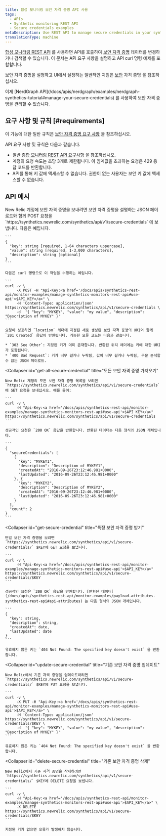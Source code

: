 ```yaml
---
title: 합성 모니터링 보안 자격 증명 API 사용
tags:
  - APIs
  - Synthetic monitoring REST API
  - Secure credentials examples
metaDescription: Use REST API to manage secure credentials in your synthetic monitors.
translationType: machine
---
```


[합성 모니터링 REST API](/docs/apis/synthetics-rest-api/monitor-examples/manage-synthetics-monitors-rest-api) 를 사용하면 API를 호출하여 [보안 자격 증명](/docs/synthetics/new-relic-synthetics/using-monitors/secure-credentials-store-credentials-information-scripted-browsers) 데이터를 변경하거나 검색할 수 있습니다. 이 문서는 API 요구 사항을 설명하고 API curl 명령 예제를 포함합니다.

보안 자격 증명을 설정하고 UI에서 설정하는 일반적인 지침은 [보안](/docs/synthetics/new-relic-synthetics/using-monitors/secure-credentials-store-credentials-information-scripted-browsers) 자격 증명 을 참조하십시오.

<Callout variant="important">
  이제 [NerdGraph API](/docs/apis/nerdgraph/examples/nerdgraph-synthetics-tutorial#manage-your-secure-credentials) 를 사용하여 보안 자격 증명을 관리할 수 있습니다.
</Callout>

## 요구 사항 및 규칙 [#requirements]

이 기능에 대한 일반 규칙은 [보안 자격 증명 요구 사항](/docs/synthetics/new-relic-synthetics/using-monitors/secure-credentials-store-credentials-information-scripted-browsers#requirements) 을 참조하십시오.

API 요구 사항 및 규칙은 다음과 같습니다.

* 일반 [종합 모니터링 REST API 요구사항](/docs/apis/synthetics-rest-api/monitor-examples/manage-synthetics-monitors-rest-api#use-api) 을 참조하십시오.
* 계정의 요청 속도는 초당 3개로 제한됩니다. 이 임계값을 초과하는 요청은 429 응답 코드를 반환합니다.
* API를 통해 키 값에 액세스할 수 없습니다. 권한이 없는 사용자는 보안 키 값에 액세스할 수 없습니다.

## API 예시

<CollapserGroup>
  <Collapser
    id="add-secure-credential"
    title="보안 자격 증명 추가"
  >
    New Relic 계정에 보안 자격 증명을 보내려면 보안 자격 증명을 설명하는 JSON 페이로드와 함께 POST 요청을 `https://synthetics.newrelic.com/synthetics/api/v1/secure-credentials` 에 보냅니다. 다음은 예입니다.

    ```
    {
      "key": string [required, 1-64 characters uppercase],
      "value": string [required, 1-3,000 characters],
      "description": string [optional]
    }
    ```

    다음은 curl 명령으로 이 작업을 수행하는 예입니다.

    ```
    curl -v \
         -X POST -H "Api-Key:<a href='/docs/apis/synthetics-rest-api/monitor-examples/manage-synthetics-monitors-rest-api#use-api'>$API_KEY</a>" \
         -H 'Content-Type: application/json' https://synthetics.newrelic.com/synthetics/api/v1/secure-credentials \
         -d  '{ "key": "MYKEY", "value": "my value", "description": "Description of MYKEY" }'
    ```

    요청이 성공하면 `location` 헤더에 지정된 새로 생성된 보안 자격 증명의 URI와 함께 `201 Created` 응답이 반환됩니다. 가능한 오류 코드는 다음과 같습니다.

    * `303 See Other`: 지정된 키가 이미 존재합니다. 반환된 위치 헤더에는 키에 대한 URI가 포함됩니다.
    * `400 Bad Request`: 키가 너무 길거나 누락됨, 값이 너무 길거나 누락됨, 구문 분석할 수 없는 JSON 페이로드.
  </Collapser>

  <Collapser
    id="get-all-secure-credential"
    title="모든 보안 자격 증명 가져오기"
  >
    New Relic 계정의 모든 보안 자격 증명 목록을 보려면 `https://synthetics.newrelic.com/synthetics/api/v1/secure-credentials` 에 GET 요청을 보내십시오. 예를 들어:

    ```
    curl -v \
         -H "Api-Key:<a href='/docs/apis/synthetics-rest-api/monitor-examples/manage-synthetics-monitors-rest-api#use-api'>$API_KEY</a>" https://synthetics.newrelic.com/synthetics/api/v1/secure-credentials
    ```

    성공적인 요청은 `200 OK` 응답을 반환합니다. 반환된 데이터는 다음 형식의 JSON 개체입니다.

    ```
    {
      "secureCredentials": [
        {
          "key": "MYKEY1",
          "description": "Description of MYKEY1",
          "createdAt": "2016-09-26T23:12:46.981+0000",
          "lastUpdated": "2016-09-26T23:12:46.981+0000"
        }, {
          "key": "MYKEY2",
          "description": "Description of MYKEY2",
          "createdAt": "2016-09-26T23:12:46.981+0000",
          "lastUpdated": "2016-09-26T23:12:46.981+0000"
        }
      ],
      "count": 2
    }
    ```
  </Collapser>

  <Collapser
    id="get-secure-credential"
    title="특정 보안 자격 증명 받기"
  >
    단일 보안 자격 증명을 보려면 `https://synthetics.newrelic.com/synthetics/api/v1/secure-credentials/` $KEY에 GET 요청을 보냅니다.

    ```
    curl -v \
         -H "Api-Key:<a href='/docs/apis/synthetics-rest-api/monitor-examples/manage-synthetics-monitors-rest-api#use-api'>$API_KEY</a>" https://synthetics.newrelic.com/synthetics/api/v1/secure-credentials/$KEY
    ```

    성공적인 요청은 `200 OK` 응답을 반환합니다. [반환된 데이터](/docs/apis/synthetics-rest-api/monitor-examples/payload-attributes-synthetics-rest-api#api-attributes) 는 다음 형식의 JSON 개체입니다.

    ```
    {
      "key": string,
      "description": string,
      "createdAt": date,​
      "lastUpdated": date
    }
    ```

    유효하지 않은 키는 `404 Not Found: The specified key doesn't exist` 을 반환합니다.
  </Collapser>

  <Collapser
    id="update-secure-credential"
    title="기존 보안 자격 증명 업데이트"
  >
    New Relic에서 기존 자격 증명을 업데이트하려면 `https://synthetics.newrelic.com/synthetics/api/v1/secure-credentials/` $KEY에 PUT 요청을 보냅니다.

    ```
    curl -v \
         -X PUT -H "Api-Key:<a href='/docs/apis/synthetics-rest-api/monitor-examples/manage-synthetics-monitors-rest-api#use-api'>$API_KEY</a>" \
         -H 'Content-Type: application/json' https://synthetics.newrelic.com/synthetics/api/v1/secure-credentials/$KEY \
         -d  '{ "key": "MYKEY", "value": "my value", "description": "Description of MYKEY" }'
    ```

    유효하지 않은 키는 `404 Not Found: The specified key doesn't exist` 을 반환합니다.
  </Collapser>

  <Collapser
    id="delete-secure-credential"
    title="기존 보안 자격 증명 삭제"
  >
    New Relic에서 기존 자격 증명을 삭제하려면 `https://synthetics.newrelic.com/synthetics/api/v1/secure-credentials/` $KEY에 DELETE 요청을 보냅니다.

    ```
    curl -v \
         -H "Api-Key:<a href='/docs/apis/synthetics-rest-api/monitor-examples/manage-synthetics-monitors-rest-api#use-api'>$API_KEY</a>" \
         -X DELETE https://synthetics.newrelic.com/synthetics/api/v1/secure-credentials/$KEY
    ```

    지정된 키가 없으면 오류가 발생하지 않습니다.
  </Collapser>
</CollapserGroup>